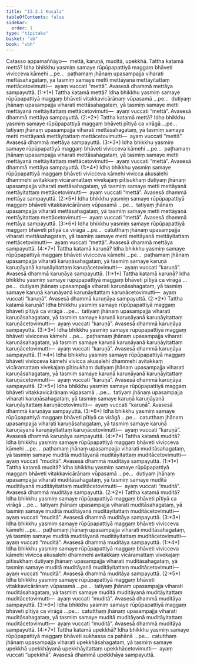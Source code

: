 ```yaml
---
title: "13.2.1 Kusala"
tableOfContents: false
sidebar:
  order: 1
type: "tipitaka"
basket: "ab"
book: "vbh"
---
```



<DynamicBreadcrumb />

<Division number="683" book="vbh" bookNo="30" page="289">

<Paragraph number="1990" book="vbh">
Catasso appamaññāyo—  mettā, karuṇā, muditā, upekkhā.
</Paragraph>

</Division>
<Division number="684" book="vbh" bookNo="30" page="289">

<Paragraph number="1991" book="vbh">
Tattha katamā mettā? Idha bhikkhu yasmiṃ samaye rūpūpapattiyā maggaṃ bhāveti vivicceva kāmehi …pe…  paṭhamaṃ jhānaṃ upasampajja viharati mettāsahagataṃ, yā tasmiṃ samaye metti mettāyanā mettāyitattaṃ mettācetovimutti—  ayaṃ vuccati “mettā”. Avasesā dhammā mettāya sampayuttā. (1:*1*)
</Paragraph>

<Paragraph number="1992" book="vbh">
Tattha katamā mettā? Idha bhikkhu yasmiṃ samaye rūpūpapattiyā maggaṃ bhāveti vitakkavicārānaṃ vūpasamā …pe…  dutiyaṃ jhānaṃ upasampajja viharati mettāsahagataṃ, yā tasmiṃ samaye metti mettāyanā mettāyitattaṃ mettācetovimutti—  ayaṃ vuccati “mettā”. Avasesā dhammā mettāya sampayuttā. (2:*2*)
</Paragraph>

<Paragraph number="1993" book="vbh">
Tattha katamā mettā? Idha bhikkhu yasmiṃ samaye rūpūpapattiyā maggaṃ bhāveti pītiyā ca virāgā …pe…  tatiyaṃ jhānaṃ upasampajja viharati mettāsahagataṃ, yā tasmiṃ samaye metti mettāyanā mettāyitattaṃ mettācetovimutti—  ayaṃ vuccati “mettā”. Avasesā dhammā mettāya sampayuttā. (3:*3*)
</Paragraph>

</Division>
<Division number="685" book="vbh" bookNo="30" page="290">

<Paragraph number="1994" book="vbh">
Idha bhikkhu yasmiṃ samaye rūpūpapattiyā maggaṃ bhāveti vivicceva kāmehi …pe…  paṭhamaṃ jhānaṃ upasampajja viharati mettāsahagataṃ, yā tasmiṃ samaye metti mettāyanā mettāyitattaṃ mettācetovimutti—  ayaṃ vuccati “mettā”. Avasesā dhammā mettāya sampayuttā. (1:*4*)
</Paragraph>

<Paragraph number="1995" book="vbh">
Idha bhikkhu yasmiṃ samaye rūpūpapattiyā maggaṃ bhāveti vivicceva kāmehi vivicca akusalehi dhammehi avitakkaṃ vicāramattaṃ vivekajaṃ pītisukhaṃ dutiyaṃ jhānaṃ upasampajja viharati mettāsahagataṃ, yā tasmiṃ samaye metti mettāyanā mettāyitattaṃ mettācetovimutti—  ayaṃ vuccati “mettā”. Avasesā dhammā mettāya sampayuttā. (2:*5*)
</Paragraph>

<Paragraph number="1996" book="vbh">
Idha bhikkhu yasmiṃ samaye rūpūpapattiyā maggaṃ bhāveti vitakkavicārānaṃ vūpasamā …pe…  tatiyaṃ jhānaṃ upasampajja viharati mettāsahagataṃ, yā tasmiṃ samaye metti mettāyanā mettāyitattaṃ mettācetovimutti—  ayaṃ vuccati “mettā”. Avasesā dhammā mettāya sampayuttā. (3:*6*)
</Paragraph>

<Paragraph number="1997" book="vbh">
Idha bhikkhu yasmiṃ samaye rūpūpapattiyā maggaṃ bhāveti pītiyā ca virāgā …pe…  catutthaṃ jhānaṃ upasampajja viharati mettāsahagataṃ, yā tasmiṃ samaye metti mettāyanā mettāyitattaṃ mettācetovimutti—  ayaṃ vuccati “mettā”. Avasesā dhammā mettāya sampayuttā. (4:*7*)
</Paragraph>

</Division>
<Division number="686" book="vbh" bookNo="30" page="291">

<Paragraph number="1998" book="vbh">
Tattha katamā karuṇā? Idha bhikkhu yasmiṃ samaye rūpūpapattiyā maggaṃ bhāveti vivicceva kāmehi …pe…  paṭhamaṃ jhānaṃ upasampajja viharati karuṇāsahagataṃ, yā tasmiṃ samaye karuṇā karuṇāyanā karuṇāyitattaṃ karuṇācetovimutti—  ayaṃ vuccati “karuṇā”. Avasesā dhammā karuṇāya sampayuttā. (1:*1*)
</Paragraph>

<Paragraph number="1999" book="vbh">
Tattha katamā karuṇā? Idha bhikkhu yasmiṃ samaye rūpūpapattiyā maggaṃ bhāveti pītiyā ca virāgā …pe…  dutiyaṃ jhānaṃ upasampajja viharati karuṇāsahagataṃ, yā tasmiṃ samaye karuṇā karuṇāyanā karuṇāyitattaṃ karuṇācetovimutti—  ayaṃ vuccati “karuṇā”. Avasesā dhammā karuṇāya sampayuttā. (2:*2*)
</Paragraph>

<Paragraph number="2000" book="vbh">
Tattha katamā karuṇā? Idha bhikkhu yasmiṃ samaye rūpūpapattiyā maggaṃ bhāveti pītiyā ca virāgā …pe…  tatiyaṃ jhānaṃ upasampajja viharati karuṇāsahagataṃ, yā tasmiṃ samaye karuṇā karuṇāyanā karuṇāyitattaṃ karuṇācetovimutti—  ayaṃ vuccati “karuṇā”. Avasesā dhammā karuṇāya sampayuttā. (3:*3*)
</Paragraph>

</Division>
<Division number="687" book="vbh" bookNo="30" page="291">

<Paragraph number="2001" book="vbh">
Idha bhikkhu yasmiṃ samaye rūpūpapattiyā maggaṃ bhāveti vivicceva kāmehi …pe…  paṭhamaṃ jhānaṃ upasampajja viharati karuṇāsahagataṃ, yā tasmiṃ samaye karuṇā karuṇāyanā karuṇāyitattaṃ karuṇācetovimutti—  ayaṃ vuccati “karuṇā”. Avasesā dhammā karuṇāya sampayuttā. (1:*4*)
</Paragraph>

<Paragraph number="2002" book="vbh">
Idha bhikkhu yasmiṃ samaye rūpūpapattiyā maggaṃ bhāveti vivicceva kāmehi vivicca akusalehi dhammehi avitakkaṃ vicāramattaṃ vivekajaṃ pītisukhaṃ dutiyaṃ jhānaṃ upasampajja viharati karuṇāsahagataṃ, yā tasmiṃ samaye karuṇā karuṇāyanā karuṇāyitattaṃ karuṇācetovimutti—  ayaṃ vuccati “karuṇā”. Avasesā dhammā karuṇāya sampayuttā. (2:*5*)
</Paragraph>

<Paragraph number="2003" book="vbh">
Idha bhikkhu yasmiṃ samaye rūpūpapattiyā maggaṃ bhāveti vitakkavicārānaṃ vūpasamā …pe…  tatiyaṃ jhānaṃ upasampajja viharati karuṇāsahagataṃ, yā tasmiṃ samaye karuṇā karuṇāyanā karuṇāyitattaṃ karuṇācetovimutti—  ayaṃ vuccati “karuṇā”. Avasesā dhammā karuṇāya sampayuttā. (3:*6*)
</Paragraph>

<Paragraph number="2004" book="vbh">
Idha bhikkhu yasmiṃ samaye rūpūpapattiyā maggaṃ bhāveti pītiyā ca virāgā …pe…  catutthaṃ jhānaṃ upasampajja viharati karuṇāsahagataṃ, yā tasmiṃ samaye karuṇā karuṇāyanā karuṇāyitattaṃ karuṇācetovimutti—  ayaṃ vuccati “karuṇā”. Avasesā dhammā karuṇāya sampayuttā. (4:*7*)
</Paragraph>

</Division>
<Division number="688" book="vbh" bookNo="30" page="292">

<Paragraph number="2005" book="vbh">
Tattha katamā muditā? Idha bhikkhu yasmiṃ samaye rūpūpapattiyā maggaṃ bhāveti vivicceva kāmehi …pe…  paṭhamaṃ jhānaṃ upasampajja viharati muditāsahagataṃ, yā tasmiṃ samaye muditā muditāyanā muditāyitattaṃ muditācetovimutti—  ayaṃ vuccati “muditā”. Avasesā dhammā muditāya sampayuttā. (1:*1*)
</Paragraph>

<Paragraph number="2006" book="vbh">
Tattha katamā muditā? Idha bhikkhu yasmiṃ samaye rūpūpapattiyā maggaṃ bhāveti vitakkavicārānaṃ vūpasamā …pe…  dutiyaṃ jhānaṃ upasampajja viharati muditāsahagataṃ, yā tasmiṃ samaye muditā muditāyanā muditāyitattaṃ muditācetovimutti—  ayaṃ vuccati “muditā”. Avasesā dhammā muditāya sampayuttā. (2:*2*)
</Paragraph>

<Paragraph number="2007" book="vbh">
Tattha katamā muditā? Idha bhikkhu yasmiṃ samaye rūpūpapattiyā maggaṃ bhāveti pītiyā ca virāgā …pe…  tatiyaṃ jhānaṃ upasampajja viharati muditāsahagataṃ, yā tasmiṃ samaye muditā muditāyanā muditāyitattaṃ muditācetovimutti—  ayaṃ vuccati “muditā”. Avasesā dhammā muditāya sampayuttā. (3:*3*)
</Paragraph>

</Division>
<Division number="689" book="vbh" bookNo="30" page="292">

<Paragraph number="2008" book="vbh">
Idha bhikkhu yasmiṃ samaye rūpūpapattiyā maggaṃ bhāveti vivicceva kāmehi …pe…  paṭhamaṃ jhānaṃ upasampajja viharati muditāsahagataṃ, yā tasmiṃ samaye muditā muditāyanā muditāyitattaṃ muditācetovimutti—  ayaṃ vuccati “muditā”. Avasesā dhammā muditāya sampayuttā. (1:*4*)
</Paragraph>

<Paragraph number="2009" book="vbh">
Idha bhikkhu yasmiṃ samaye rūpūpapattiyā maggaṃ bhāveti vivicceva kāmehi vivicca akusalehi dhammehi avitakkaṃ vicāramattaṃ vivekajaṃ pītisukhaṃ dutiyaṃ jhānaṃ upasampajja viharati muditāsahagataṃ, yā tasmiṃ samaye muditā muditāyanā muditāyitattaṃ muditācetovimutti—  ayaṃ vuccati “muditā”. Avasesā dhammā muditāya sampayuttā. (2:*5*)
</Paragraph>

<Paragraph number="2010" book="vbh">
Idha bhikkhu yasmiṃ samaye rūpūpapattiyā maggaṃ bhāveti vitakkavicārānaṃ vūpasamā …pe…  tatiyaṃ jhānaṃ upasampajja viharati muditāsahagataṃ, yā tasmiṃ samaye muditā muditāyanā muditāyitattaṃ muditācetovimutti—  ayaṃ vuccati “muditā”. Avasesā dhammā muditāya sampayuttā. (3:*6*)
</Paragraph>

<Paragraph number="2011" book="vbh">
Idha bhikkhu yasmiṃ samaye rūpūpapattiyā maggaṃ bhāveti pītiyā ca virāgā …pe…  catutthaṃ jhānaṃ upasampajja viharati muditāsahagataṃ, yā tasmiṃ samaye muditā muditāyanā muditāyitattaṃ muditācetovimutti—  ayaṃ vuccati “muditā”. Avasesā dhammā muditāya sampayuttā. (4:*7*)
</Paragraph>

</Division>
<Division number="690" book="vbh" bookNo="30" page="293">

<Paragraph number="2012" book="vbh">
Tattha katamā upekkhā? Idha bhikkhu yasmiṃ samaye rūpūpapattiyā maggaṃ bhāveti sukhassa ca pahānā …pe…  catutthaṃ jhānaṃ upasampajja viharati upekkhāsahagataṃ, yā tasmiṃ samaye upekkhā upekkhāyanā upekkhāyitattaṃ upekkhācetovimutti—  ayaṃ vuccati “upekkhā”. Avasesā dhammā upekkhāya sampayuttā.
</Paragraph>
</Division>